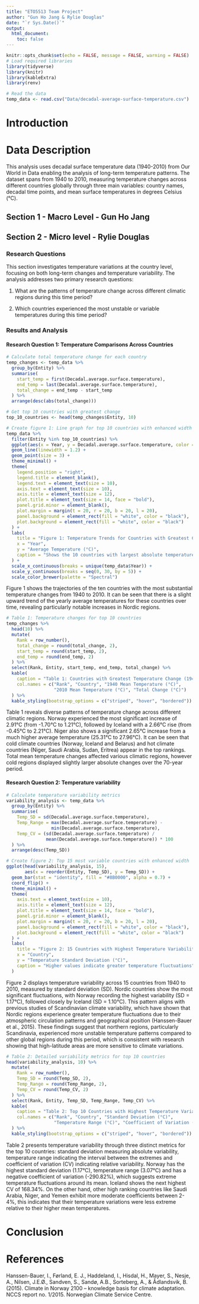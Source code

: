 ```yaml
---
title: "ETO5513 Team Project"
author: "Gun Ho Jang & Rylie Douglas"
date: "`r Sys.Date()`"
output: 
  html_document:
    toc: false
---
```


```r
knitr::opts_chunk$set(echo = FALSE, message = FALSE, warning = FALSE)
# Load required libraries
library(tidyverse)
library(knitr)
library(kableExtra)
library(renv)
```

```r
# Read the data
temp_data <- read.csv("Data/decadal-average-surface-temperature.csv")
```
# Introduction

# Data Description
This analysis uses decadal surface temperature data (1940-2010) from Our World in Data enabling the analysis of long-term temperature patterns. The dataset spans from 1940 to 2010, measuring temperature changes across different countries globally through three main variables: country names, decadal time points, and mean surface temperatures in degrees Celsius (°C).

## Section 1 - Macro Level - Gun Ho Jang


## Section 2 - Micro level - Rylie Douglas
### Research Questions
This section investigates temperature variations at the country level, focusing on both long-term changes and temperature variability. The analysis addresses two primary research questions:

1. What are the patterns of temperature change across different climatic regions during this time period?

2. Which countries experienced the most unstable or variable temperatures during this time period?

### Results and Analysis

#### Research Question 1: Temperature Comparisons Across Countries

```r
# Calculate total temperature change for each country
temp_changes <- temp_data %>%
  group_by(Entity) %>%
  summarise(
    start_temp = first(Decadal.average.surface.temperature),
    end_temp = last(Decadal.average.surface.temperature),
    total_change = end_temp - start_temp
  ) %>%
  arrange(desc(abs(total_change)))

# Get top 10 countries with greatest change
top_10_countries <- head(temp_changes$Entity, 10)

# Create figure 1: Line graph for top 10 countries with enhanced width
temp_data %>%
  filter(Entity %in% top_10_countries) %>%
  ggplot(aes(x = Year, y = Decadal.average.surface.temperature, color = Entity)) +
  geom_line(linewidth = 1.2) +
  geom_point(size = 3) +
  theme_minimal() +
  theme(
    legend.position = "right",
    legend.title = element_blank(),
    legend.text = element_text(size = 10),
    axis.text = element_text(size = 10),
    axis.title = element_text(size = 12),
    plot.title = element_text(size = 14, face = "bold"),
    panel.grid.minor = element_blank(),
    plot.margin = margin(t = 20, r = 20, b = 20, l = 20),
    panel.background = element_rect(fill = "white", color = "black"),
    plot.background = element_rect(fill = "white", color = "black")
  ) +
  labs(
    title = "Figure 1: Temperature Trends for Countries with Greatest Change (1940-2010)",
    x = "Year",
    y = "Average Temperature (°C)",
    caption = "Shows the 10 countries with largest absolute temperature change"
  ) +
  scale_x_continuous(breaks = unique(temp_data$Year)) +
  scale_y_continuous(breaks = seq(0, 30, by = 5)) +
  scale_color_brewer(palette = "Spectral")
```
Figure 1 shows the trajectories of the ten countries with the most substantial temperature changes from 1940 to 2010. It can be seen that there is a slight upward trend of the yearly average  temperatures for these countries over time, revealing particularly notable increases in Nordic regions.

```r
# Table 1: Temperature changes for top 10 countries
temp_changes %>%
  head(10) %>%
  mutate(
    Rank = row_number(),
    total_change = round(total_change, 2),
    start_temp = round(start_temp, 2),
    end_temp = round(end_temp, 2)
  ) %>%
  select(Rank, Entity, start_temp, end_temp, total_change) %>%
  kable(
    caption = "Table 1: Countries with Greatest Temperature Change (1940-2010)",
    col.names = c("Rank", "Country", "1940 Mean Temperature (°C)",
                  "2010 Mean Temperature (°C)", "Total Change (°C)")
  ) %>%
  kable_styling(bootstrap_options = c("striped", "hover", "bordered"))
```
Table 1 reveals diverse patterns of temperature change across different climatic regions. Norway experienced the most significant increase of 2.91°C (from -1.70°C to 1.21°C), followed by Iceland with a 2.66°C rise (from -0.45°C to 2.21°C). Niger also shows a significant 2.65°C increase from a much higher average temperature (25.31°C to 27.96°C). It can be seen that cold climate countries (Norway, Iceland and Belarus) and hot climate countries (Niger, Saudi Arabia, Sudan, Eritrea) appear in the top rankings. Total mean temperature changes affected various climatic regions, however cold regions displayed slightly larger absolute changes over the 70-year period.

#### Research Question 2: Temperature variability
```r
# Calculate temperature variability metrics
variability_analysis <- temp_data %>%
  group_by(Entity) %>%
  summarise(
    Temp_SD = sd(Decadal.average.surface.temperature),
    Temp_Range = max(Decadal.average.surface.temperature) - 
                 min(Decadal.average.surface.temperature),
    Temp_CV = (sd(Decadal.average.surface.temperature) / 
               mean(Decadal.average.surface.temperature)) * 100
  ) %>%
  arrange(desc(Temp_SD))

# Create figure 2: Top 15 most variable countries with enhanced width
ggplot(head(variability_analysis, 15),
       aes(x = reorder(Entity, Temp_SD), y = Temp_SD)) +
  geom_bar(stat = "identity", fill = "#8B0000", alpha = 0.7) +
  coord_flip() +
  theme_minimal() +
  theme(
    axis.text = element_text(size = 10),
    axis.title = element_text(size = 12),
    plot.title = element_text(size = 14, face = "bold"),
    panel.grid.minor = element_blank(),
    plot.margin = margin(t = 20, r = 20, b = 20, l = 20),
    panel.background = element_rect(fill = "white", color = "black"),
    plot.background = element_rect(fill = "white", color = "black")
  ) +
  labs(
    title = "Figure 2: 15 Countries with Highest Temperature Variability",
    x = "Country",
    y = "Temperature Standard Deviation (°C)",
    caption = "Higher values indicate greater temperature fluctuations"
  )
```
Figure 2 displays temperature variability across 15 countries from 1940 to 2010, measured by standard deviation (SD). Nordic countries show the most significant fluctuations, with Norway recording the highest variability (SD = 1.17°C), followed closely by Iceland (SD = 1.10°C). This pattern aligns with previous studies of Scandinavian climate variability, which have shown that Nordic regions experience greater temperature fluctuations due to their atmospheric circulation patterns and geographical position (Hanssen-Bauer et al., 2015). These findings suggest that northern regions, particularly Scandinavia, experienced more unstable temperature patterns compared to other global regions during this period, which is consistent with research showing that high-latitude areas are more sensitive to climate variations.

```r
# Table 2: Detailed variability metrics for top 10 countries
head(variability_analysis, 10) %>%
  mutate(
    Rank = row_number(),
    Temp_SD = round(Temp_SD, 2),
    Temp_Range = round(Temp_Range, 2),
    Temp_CV = round(Temp_CV, 2)
  ) %>%
  select(Rank, Entity, Temp_SD, Temp_Range, Temp_CV) %>%
  kable(
    caption = "Table 2: Top 10 Countries with Highest Temperature Variability",
    col.names = c("Rank", "Country", "Standard Deviation (°C)",
                  "Temperature Range (°C)", "Coefficient of Variation (%)")
  ) %>%
  kable_styling(bootstrap_options = c("striped", "hover", "bordered"))
```
Table 2 presents temperature variability through three distinct metrics for the top 10 countries: standard deviation measuring absolute variability, temperature range indicating the interval between the extremes and coefficient of variation (CV) indicating relative variability. Norway has the highest standard deviation (1.17°C), temperature range (3.07°C) and has a negative coefficient of variation (-290.82%), which suggests extreme temperature fluctuations around its mean. Iceland shows the next highest CV  of 168.34%. On the other hand, other high ranking countries like Saudi Arabia, Niger, and Yemen exhibit more moderate coefficients between 2-4%, this indicates that their temperature variations were less extreme relative to their higher mean temperatures.

# Conclusion

# References
Hanssen-Bauer, I., Førland, E. J., Haddeland, I., Hisdal, H., Mayer, S., Nesje, A., Nilsen, J.E.Ø., Sandven, S., Sandø, A.B., Sorteberg, A., & Ådlandsvik, B. (2015). Climate in Norway 2100 – knowledge basis for climate adaptation. NCCS report no. 1/2015. Norwegian Climate Service Centre.
